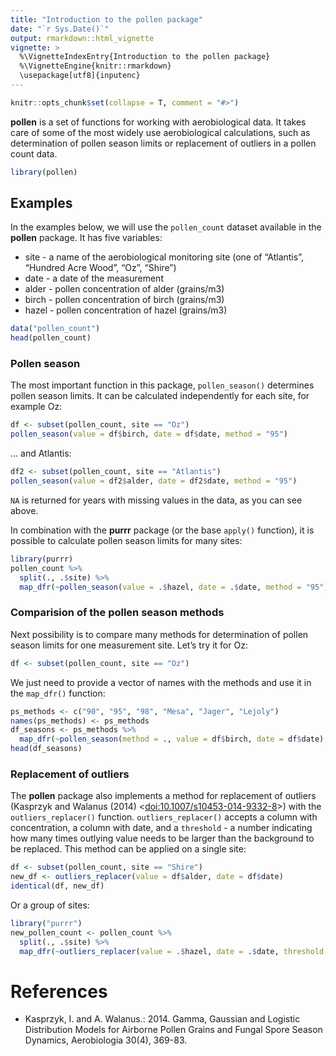 ```yaml
---
title: "Introduction to the pollen package"
date: "`r Sys.Date()`"
output: rmarkdown::html_vignette
vignette: >
  %\VignetteIndexEntry{Introduction to the pollen package}
  %\VignetteEngine{knitr::rmarkdown}
  \usepackage[utf8]{inputenc}
---
```


```r
knitr::opts_chunk$set(collapse = T, comment = "#>")
```

**pollen** is a set of functions for working with aerobiological data. 
It takes care of some of the most widely use aerobiological calculations, such as determination of pollen season limits or replacement of outliers in a pollen count data.

```r
library(pollen)
```

## Examples

In the examples below, we will use the `pollen_count` dataset available in the **pollen** package.
It has five variables:

- site - a name of the aerobiological monitoring site (one of "Atlantis", "Hundred Acre Wood", "Oz", "Shire")
- date - a date of the measurement
- alder - pollen concentration of alder (grains/m3)
- birch - pollen concentration of birch (grains/m3)
- hazel - pollen concentration of hazel (grains/m3)

```r
data("pollen_count")
head(pollen_count)
```

### Pollen season

The most important function in this package, `pollen_season()` determines pollen season limits.
It can be calculated independently for each site, for example Oz:

```r
df <- subset(pollen_count, site == "Oz")
pollen_season(value = df$birch, date = df$date, method = "95")
```

... and Atlantis:

```r
df2 <- subset(pollen_count, site == "Atlantis")
pollen_season(value = df2$alder, date = df2$date, method = "95")
```

`NA` is returned for years with missing values in the data, as you can see above.

In combination with the **purrr** package (or the base `apply()` function), it is possible to calculate pollen season limits for many sites:

```r
library(purrr)
pollen_count %>%
  split(., .$site) %>%
  map_dfr(~pollen_season(value = .$hazel, date = .$date, method = "95"), .id = "site")
```

### Comparision of the pollen season methods

Next possibility is to compare many methods for determination of pollen season limits for one measurement site.
Let's try it for Oz:

```r
df <- subset(pollen_count, site == "Oz")
```

We just need to provide a vector of names with the methods and use it in the `map_dfr()` function:

```r
ps_methods <- c("90", "95", "98", "Mesa", "Jager", "Lejoly")
names(ps_methods) <- ps_methods
df_seasons <- ps_methods %>%
  map_dfr(~pollen_season(method = ., value = df$birch, date = df$date), .id = "method")
head(df_seasons)
```

<!-- ```{r} -->
<!-- library('dplyr') -->
<!-- library('lubridate') -->
<!-- library('tidyr') -->
<!-- df_seasons <- df_seasons %>%  -->
<!--         mutate(start_doy=yday(start), end_doy=yday(end)) %>%  -->
<!--         gather(key, value, start_doy:end_doy) -->
<!-- ``` -->


<!-- ```{r} -->
<!-- library('ggplot2') -->
<!-- ggplot(df_seasons, aes(value)) + -->
<!--         geom_histogram() + -->
<!--         facet_grid(key~method) -->
<!-- ``` -->


### Replacement of outliers

The **pollen** package also implements a method for replacement of outliers (Kasprzyk and Walanus (2014) <[doi:10.1007/s10453-014-9332-8](https://doi.org/10.1007/s10453-014-9332-8)>) with the `outliers_replacer()` function.
`outliers_replacer()` accepts a column with concentration, a column with date, and a `threshold` - a number indicating how many times outlying value needs to be larger than the background to be replaced.
This method can be applied on a single site:

```r
df <- subset(pollen_count, site == "Shire")
new_df <- outliers_replacer(value = df$alder, date = df$date)
identical(df, new_df)
```

Or a group of sites:

```r
library("purrr")
new_pollen_count <- pollen_count %>%
  split(., .$site) %>%
  map_dfr(~outliers_replacer(value = .$hazel, date = .$date, threshold = 4))
```

# References

- Kasprzyk, I. and A. Walanus.: 2014. Gamma, Gaussian and Logistic Distribution Models for Airborne Pollen Grains and Fungal Spore Season Dynamics, Aerobiologia 30(4), 369-83.
